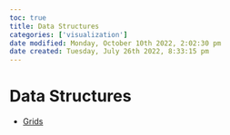 ```yaml
---
toc: true
title: Data Structures
categories: ['visualization']
date modified: Monday, October 10th 2022, 2:02:30 pm
date created: Tuesday, July 26th 2022, 8:33:15 pm
---
```


# Data Structures
- [Grids](Grids.qmd)



